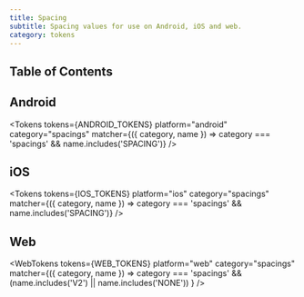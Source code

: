 ```yaml
---
title: Spacing
subtitle: Spacing values for use on Android, iOS and web.
category: tokens
---
```



## Table of Contents

## Android

<Tokens
  tokens={ANDROID_TOKENS}
  platform="android"
  category="spacings"
  matcher={({ category, name }) => category === 'spacings' && name.includes('SPACING')}
/>

## iOS

<Tokens
  tokens={IOS_TOKENS}
  platform="ios"
  category="spacings"
  matcher={({ category, name }) => category === 'spacings' && name.includes('SPACING')}
/>

## Web

<WebTokens
  tokens={WEB_TOKENS}
  platform="web"
  category="spacings"
  matcher={({ category, name }) => category === 'spacings' && (name.includes('V2') || name.includes('NONE')) }
/>
